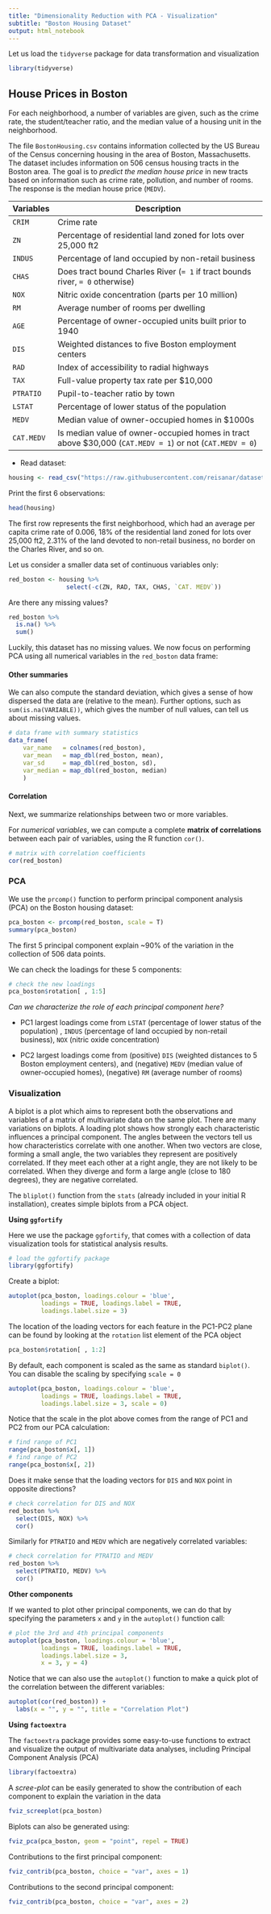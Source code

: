 ```yaml
---
title: "Dimensionality Reduction with PCA - Visualization"
subtitle: "Boston Housing Dataset"
output: html_notebook
---
```


Let us load the `tidyverse` package for data transformation and visualization

```r
library(tidyverse)
```


## House Prices in Boston

For each neighborhood, a number of variables are given, such as the crime rate, the student/teacher ratio, and the median value of a housing unit in the neighborhood.

The file `BostonHousing.csv` contains information collected by the US Bureau of the Census concerning housing in the area of Boston, Massachusetts. The dataset includes information on 506 census housing tracts in the Boston area. The goal is to _predict the median house price_ in new tracts based on information such as crime rate, pollution, and number of rooms. The response is the median house price (`MEDV`).

  Variables |  Description
------------|----------------------------------------------------------------
`CRIM`      | Crime rate
`ZN`        | Percentage of residential land zoned for lots over 25,000 ft2
`INDUS`     | Percentage of land occupied by non-retail business
`CHAS`      | Does tract bound Charles River (`= 1` if tract bounds river, `= 0` otherwise)
`NOX`       | Nitric oxide concentration (parts per 10 million)
`RM`        | Average number of rooms per dwelling
`AGE`       | Percentage of owner-occupied units built prior to 1940
`DIS`       | Weighted distances to five Boston employment centers
`RAD`       | Index of accessibility to radial highways
`TAX`       | Full-value property tax rate per $10,000
`PTRATIO`   | Pupil-to-teacher ratio by town
`LSTAT`     | Percentage of lower status of the population
`MEDV`      | Median value of owner-occupied homes in $1000s
`CAT.MEDV`  | Is median value of owner-occupied homes in tract above $30,000 (`CAT.MEDV = 1`) or not (`CAT.MEDV = 0`)


- Read dataset:

```r
housing <- read_csv("https://raw.githubusercontent.com/reisanar/datasets/master/BostonHousing.csv")
```

Print the first 6 observations:

```r
head(housing)
```


The first row represents the first neighborhood, which had an average per capita crime rate of 0.006, 18% of the residential land zoned for lots over 25,000 ft2, 2.31% of the land devoted to non-retail business, no border on the Charles River, and so on.


Let us consider a smaller data set of continuous variables only:

```r
red_boston <- housing %>% 
                select(-c(ZN, RAD, TAX, CHAS, `CAT. MEDV`))
```


Are there any missing values?

```r
red_boston %>% 
  is.na() %>% 
  sum()
```

Luckily, this dataset has no missing values. We now focus on performing PCA using all numerical variables in the `red_boston` data frame:


#### Other summaries

We can also compute the standard deviation, which gives a sense of how dispersed the data are (relative to the mean). Further options, such as `sum(is.na(VARIABLE))`, which gives the number of null values, can tell us about missing values.


```r
# data frame with summary statistics
data_frame(
    var_name   = colnames(red_boston),
    var_mean   = map_dbl(red_boston, mean), 
    var_sd     = map_dbl(red_boston, sd), 
    var_median = map_dbl(red_boston, median)
    ) 
```


#### Correlation

Next, we summarize relationships between two or more variables.

For _numerical variables_, we can compute a complete **matrix of correlations** between each pair of variables, using the R function `cor()`.

```r
# matrix with correlation coefficients
cor(red_boston)
```


### PCA

We use the `prcomp()` function to perform principal component analysis (PCA) on the Boston housing dataset:

```r
pca_boston <- prcomp(red_boston, scale = T)
summary(pca_boston)
```

The first 5 principal component explain ~90% of the variation in the collection of 506 data points.


We can check the loadings for these 5 components: 

```r
# check the new loadings
pca_boston$rotation[ , 1:5]
```



_Can we characterize the role of each principal component here?_

- PC1 largest loadings come from `LSTAT` (percentage of lower status of the population) , `INDUS` (percentage of land occupied by non-retail business), `NOX` (nitric oxide concentration)

- PC2 largest loadings come from (positive) `DIS` (weighted distances to 5 Boston employment centers), and (negative) `MEDV` (median value of owner-occupied homes), (negative) `RM` (average number of rooms)


### Visualization


A biplot is a plot which aims to represent both the observations and variables of a matrix of multivariate data on the same plot. There are many variations on biplots.
A loading plot shows how strongly each characteristic influences a principal component. The angles between the vectors tell us how characteristics correlate with one another. When two vectors are close, forming a small angle, the two variables they represent are positively correlated. If they meet each other at a right angle, they are not likely to be correlated. When they diverge and form a large angle (close to 180 degrees), they are negative correlated. 

The `bliplot()` function from the `stats` (already included in your initial R installation), creates simple biplots from a PCA object. 

**Using `ggfortify`**

Here we use the package `ggfortify`, that comes with a collection of data visualization tools for statistical analysis results. 


```r
# load the ggfortify package
library(ggfortify)
```


Create a biplot:

```r
autoplot(pca_boston, loadings.colour = 'blue',
         loadings = TRUE, loadings.label = TRUE,
         loadings.label.size = 3)
```

The location of the loading vectors for each feature in the PC1-PC2 plane can be found by looking at the `rotation` list element of the PCA object

```r
pca_boston$rotation[ , 1:2]
```


By default, each component is scaled as the same as standard `biplot()`. You can disable the scaling by specifying `scale = 0`


```r
autoplot(pca_boston, loadings.colour = 'blue',
         loadings = TRUE, loadings.label = TRUE,
         loadings.label.size = 3, scale = 0)
```

Notice that the scale in the plot above comes from the range of PC1 and PC2 from our PCA calculation:

```r
# find range of PC1
range(pca_boston$x[, 1])
# find range of PC2
range(pca_boston$x[, 2])
```

Does it make sense that the loading vectors for `DIS` and `NOX` point in opposite directions?

```r
# check correlation for DIS and NOX
red_boston %>%
  select(DIS, NOX) %>% 
  cor()
```

Similarly for `PTRATIO` and `MEDV` which are negatively correlated variables:

```r
# check correlation for PTRATIO and MEDV
red_boston %>%
  select(PTRATIO, MEDV) %>% 
  cor()
```


**Other components**

If we wanted to plot other principal components, we can do that by specifying the parameters `x` and `y` in the `autoplot()` function call:

```r
# plot the 3rd and 4th principal components
autoplot(pca_boston, loadings.colour = 'blue',
         loadings = TRUE, loadings.label = TRUE,
         loadings.label.size = 3, 
         x = 3, y = 4)
```




Notice that we can also use the `autoplot()` function to make a quick plot of the correlation between the different variables:

```r
autoplot(cor(red_boston)) + 
  labs(x = "", y = "", title = "Correlation Plot") 
```



**Using `factoextra`**


The `factoextra` package provides some easy-to-use functions to extract and visualize the
output of multivariate data analyses, including Principal Component
Analysis (PCA)

```r
library(factoextra)
```


A _scree-plot_ can be easily generated to show the contribution of each component to explain the variation in the data

```r
fviz_screeplot(pca_boston)
```


Biplots can also be generated using:

```r
fviz_pca(pca_boston, geom = "point", repel = TRUE)
```

Contributions to the first principal component:

```r
fviz_contrib(pca_boston, choice = "var", axes = 1)
```

Contributions to the second principal component:

```r
fviz_contrib(pca_boston, choice = "var", axes = 2)
```




